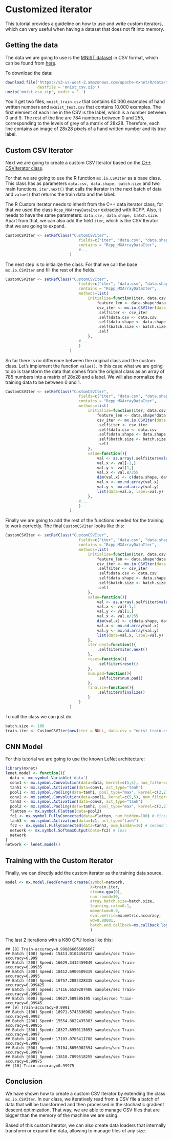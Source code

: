 # Customized iterator


This tutorial provides a guideline on how to use and write custom iterators, which can very useful when having a dataset that does not fit into memory.

## Getting the data

The data we are going to use is the [MNIST dataset](http://yann.lecun.com/exdb/mnist/) in CSV format, which can be found from [here](https://www.kaggle.com/c/digit-recognizer/data).

To download the data:

```r
download.file('https://s3-us-west-2.amazonaws.com/apache-mxnet/R/data/mnist_csv.zip',
              destfile = 'mnist_csv.zip')
unzip('mnist_csv.zip', exdir = '.')
```

You'll get two files, `mnist_train.csv` that contains 60.000 examples of hand written numbers and `mxnist_test.csv` that contains 10.000 examples. The first element of each line in the CSV is the label, which is a number between 0 and 9. The rest of the line are 784 numbers between 0 and 255, corresponding to the levels of grey of a matrix of 28x28. Therefore, each line contains an image of 28x28 pixels of a hand written number and its true label.

## Custom CSV Iterator

Next we are going to create a custom CSV Iterator based on the [C++ CSVIterator class](https://github.com/dmlc/mxnet/blob/master/src/io/iter_csv.cc).

For that we are going to use the R function `mx.io.CSVIter` as a base class. This class has as parameters `data.csv, data.shape, batch.size` and two main functions, `iter.next()` that calls the iterator in the next batch of data and `value()` that returns the train data and the label.

The R Custom Iterator needs to inherit from the C++ data iterator class, for that we used the class `Rcpp_MXArrayDataIter` extracted with RCPP. Also, it needs to have the same parameters: `data.csv, data.shape, batch.size`. Apart from that, we can also add the field `iter`, which is the CSV Iterator that we are going to expand.

```r
CustomCSVIter <- setRefClass("CustomCSVIter",
								fields=c("iter", "data.csv", "data.shape", "batch.size"),
								contains = "Rcpp_MXArrayDataIter",
								#...
                            )
```

The next step is to initialize the class. For that we call the base `mx.io.CSVIter` and fill the rest of the fields.

```r
CustomCSVIter <- setRefClass("CustomCSVIter",
								fields=c("iter", "data.csv", "data.shape", "batch.size"),
								contains = "Rcpp_MXArrayDataIter",
								methods=list(
	                             	initialize=function(iter, data.csv, data.shape, batch.size){
										feature_len <- data.shape*data.shape + 1
										csv_iter <- mx.io.CSVIter(data.csv=data.csv, data.shape=c(feature_len), batch.size=batch.size)
										.self$iter <- csv_iter
										.self$data.csv <- data.csv
										.self$data.shape <- data.shape
										.self$batch.size <- batch.size
										.self
	                               	},
                             	#...
                             	)
                            )
```

So far there is no difference between the original class and the custom class. Let's implement the function `value()`. In this case what we are going to do is transform the data that comes from the original class as an array of 785 numbers into a matrix of 28x28 and a label. We will also normalize the training data to be between 0 and 1.

```r
CustomCSVIter <- setRefClass("CustomCSVIter",
								fields=c("iter", "data.csv", "data.shape", "batch.size"),
								contains = "Rcpp_MXArrayDataIter",
								methods=list(
	                             	initialize=function(iter, data.csv, data.shape, batch.size){
										feature_len <- data.shape*data.shape + 1
										csv_iter <- mx.io.CSVIter(data.csv=data.csv, data.shape=c(feature_len), batch.size=batch.size)
										.self$iter <- csv_iter
										.self$data.csv <- data.csv
										.self$data.shape <- data.shape
										.self$batch.size <- batch.size
										.self
	                               	},
									value=function(){
										val <- as.array(.self$iter$value()$data)
										val.x <- val[-1,]
										val.y <- val[1,]
										val.x <- val.x/255
										dim(val.x) <- c(data.shape, data.shape, 1, ncol(val.x))
										val.x <- mx.nd.array(val.x)
										val.y <- mx.nd.array(val.y)
										list(data=val.x, label=val.y)
									},
                             	#...
                             	)
                            )
```
Finally we are going to add the rest of the functions needed for the training to work correctly. The final `CustomCSVIter` looks like this:

```r
CustomCSVIter <- setRefClass("CustomCSVIter",
								fields=c("iter", "data.csv", "data.shape", "batch.size"),
								contains = "Rcpp_MXArrayDataIter",
								methods=list(
	                             	initialize=function(iter, data.csv, data.shape, batch.size){
										feature_len <- data.shape*data.shape + 1
										csv_iter <- mx.io.CSVIter(data.csv=data.csv, data.shape=c(feature_len), batch.size=batch.size)
										.self$iter <- csv_iter
										.self$data.csv <- data.csv
										.self$data.shape <- data.shape
										.self$batch.size <- batch.size
										.self
	                               	},
									value=function(){
										val <- as.array(.self$iter$value()$data)
										val.x <- val[-1,]
										val.y <- val[1,]
										val.x <- val.x/255
										dim(val.x) <- c(data.shape, data.shape, 1, ncol(val.x))
										val.x <- mx.nd.array(val.x)
										val.y <- mx.nd.array(val.y)
										list(data=val.x, label=val.y)
									},
									iter.next=function(){
										.self$iter$iter.next()
									},
									reset=function(){
										.self$iter$reset()
									},
									num.pad=function(){
										.self$iter$num.pad()
									},
									finalize=function(){
										.self$iter$finalize()
									}
                             	)
                            )
```

To call the class we can just do:

```r
batch.size <- 100
train.iter <- CustomCSVIter$new(iter = NULL, data.csv = "mnist_train.csv", data.shape = 28, batch.size = batch.size)
```

## CNN Model


For this tutorial we are going to use the known LeNet architecture:

```r
library(mxnet)
lenet.model <- function(){
  data <- mx.symbol.Variable('data')
  conv1 <- mx.symbol.Convolution(data=data, kernel=c(5,5), num_filter=20) #first conv
  tanh1 <- mx.symbol.Activation(data=conv1, act_type="tanh")
  pool1 <- mx.symbol.Pooling(data=tanh1, pool_type="max", kernel=c(2,2), stride=c(2,2))
  conv2 <- mx.symbol.Convolution(data=pool1, kernel=c(5,5), num_filter=50)# second conv
  tanh2 <- mx.symbol.Activation(data=conv2, act_type="tanh")
  pool2 <- mx.symbol.Pooling(data=tanh2, pool_type="max", kernel=c(2,2), stride=c(2,2))
  flatten <- mx.symbol.Flatten(data=pool2)
  fc1 <- mx.symbol.FullyConnected(data=flatten, num_hidden=100) # first fullc
  tanh3 <- mx.symbol.Activation(data=fc1, act_type="tanh")
  fc2 <- mx.symbol.FullyConnected(data=tanh3, num_hidden=10) # second fullc
  network <- mx.symbol.SoftmaxOutput(data=fc2) # loss
  network
}
network <- lenet.model()
```

## Training with the Custom Iterator

Finally, we can directly add the custom iterator as the training data source.

```r
model <- mx.model.FeedForward.create(symbol=network,
                                     X=train.iter,
                                     ctx=mx.gpu(0),
                                     num.round=10,
                                     array.batch.size=batch.size,
                                     learning.rate=0.1,
                                     momentum=0.9,  
                                     eval.metric=mx.metric.accuracy,
                                     wd=0.00001,
                                     batch.end.callback=mx.callback.log.speedometer(batch.size, frequency = 100)
                                     )
```

The last 2 iterations with a K80 GPU looks like this:

```
## [8] Train-accuracy=0.998866666666667
## Batch [100] Speed: 15413.0104454713 samples/sec Train-accuracy=0.999
## Batch [200] Speed: 16629.3412459049 samples/sec Train-accuracy=0.99935
## Batch [300] Speed: 18412.6900509319 samples/sec Train-accuracy=0.9995
## Batch [400] Speed: 16757.2882328335 samples/sec Train-accuracy=0.999425
## Batch [500] Speed: 17116.6529207406 samples/sec Train-accuracy=0.99946
## Batch [600] Speed: 19627.589505195 samples/sec Train-accuracy=0.99945
## [9] Train-accuracy=0.9991
## Batch [100] Speed: 18971.5745536982 samples/sec Train-accuracy=0.9992
## Batch [200] Speed: 15554.8822435383 samples/sec Train-accuracy=0.99955
## Batch [300] Speed: 18327.6950115053 samples/sec Train-accuracy=0.9997
## Batch [400] Speed: 17103.0705411788 samples/sec Train-accuracy=0.9997
## Batch [500] Speed: 15104.8656902394 samples/sec Train-accuracy=0.99974
## Batch [600] Speed: 13818.7899518255 samples/sec Train-accuracy=0.99975
## [10] Train-accuracy=0.99975
```

## Conclusion


We have shown how to create a custom CSV Iterator by extending the class `mx.io.CSVIter`. In our class, we iteratively read from a CSV file a batch of data that will be transformed and then processed in the stochastic gradient descent optimization. That way, we are able to manage CSV files that are bigger than the memory of the machine we are using.

Based of this custom iterator, we can also create data loaders that internally transform or expand the data, allowing to manage files of any size.


<!-- INSERT SOURCE DOWNLOAD BUTTONS -->
